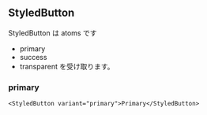 
## StyledButton

StyledButton は atoms です

- primary
- success
- transparent
  を受け取ります。

### primary

```tsx
<StyledButton variant="primary">Primary</StyledButton>
```
